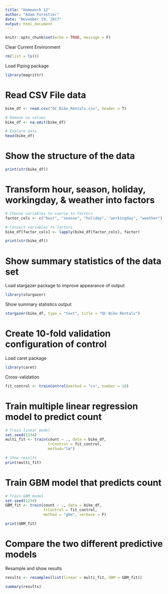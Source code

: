 ```yaml
---
title: "Homework 12"
author: "Adam Forestier"
date: "November 19, 2017"
output: html_document
---
```


```r
knitr::opts_chunk$set(echo = TRUE, message = F)
```


Clear Current Environment
```r
rm(list = ls())
```


Load Piping package
```r
library(magrittr)
```

# Read CSV File data 
```r
bike_df <- read.csv("DC_Bike_Rentals.csv", header = T)

# Remove na values
bike_df <- na.omit(bike_df)

# Explore data
head(bike_df)
```


# Show the structure of the data
```r
print(str(bike_df))
```


# Transform hour, season, holiday, workingday, & weather into factors
```r
# Choose variables to coerce to factors 
factor_cols <- c("hour", "season", "holiday", "workingday", "weather")

# Convert variables to factors
bike_df[factor_cols] <- lapply(bike_df[factor_cols], factor)

print(str(bike_df))
```
 
# Show summary statistics of the data set

Load stargazer package to improve appearance of output
```r
library(stargazer)
```
 
Show summary statistics output 
```r
stargazer(bike_df, type = "text", title = "DC Bike Rentals")
```
 
# Create 10-fold validation configuration of control

Load caret package 
```r
library(caret)
```

Cross-validation
```r
fit_control <- trainControl(method = "cv", number = 10) 
```
 
# Train multiple linear regression model to predict count
```r
# Train linear model
set.seed(1234)
multi_fit <- train(count ~ ., data = bike_df,
                   trControl = fit_control,
                   method="lm")

# Show results
print(multi_fit)
```
 
 
# Train GBM model that predicts count 
```r
# Train GBM model
set.seed(1234)
GBM_fit <- train(count ~ ., data = bike_df,
                 trControl = fit_control,
                 method = "gbm", verbose = F)

print(GBM_fit)
```
 
# Compare the two different predictive models

Resample and show results
```r
results <- resamples(list(linear = multi_fit, GBM = GBM_fit))

summary(results)
```
 
 
 
 
 